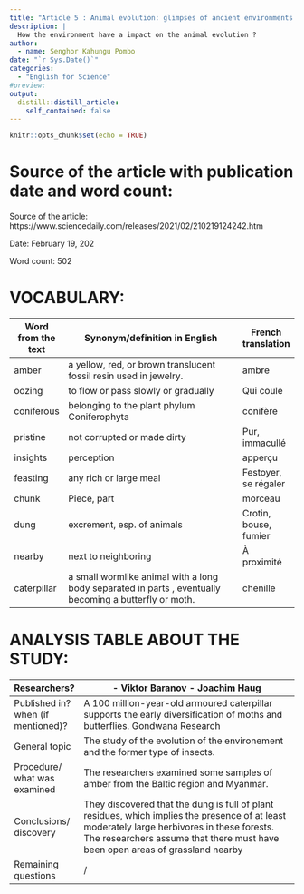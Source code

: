 ```yaml
---
title: "Article 5 : Animal evolution: glimpses of ancient environments "
description: |
  How the environment have a impact on the animal evolution ?
author:
  - name: Senghor Kahungu Pombo
date: "`r Sys.Date()`"
categories:
  - "English for Science"
#preview:
output:
  distill::distill_article:
    self_contained: false
---
```


```r
knitr::opts_chunk$set(echo = TRUE)
```

# Source of the article with publication date and word count:
Source of the article: https://www.sciencedaily.com/releases/2021/02/210219124242.htm

Date:  February 19, 202  

Word count: 502

# VOCABULARY:

|  			Word from the text 		 |  			Synonym/definition in English 		                                                                          |  			French translation 		    |
|----------------------|----------------------------------------------------------------------------------------------------------|-------------------------|
|  			amber 		              |  			a 			yellow, red, or brown translucent fossil resin used in jewelry. 		                                      |  			ambre 		                 |
|  			oozing 		             |  			to 			flow or pass slowly or gradually 		                                                                    |  			Qui 			coule 		             |
|  			coniferous 		         |  			belonging 			to the plant phylum Coniferophyta 		                                                            |  			conifère 		              |
|  			pristine 		           |  			not 			corrupted or made dirty 		                                                                            |  			Pur, 			immacullé 		        |
|  			insights 		           |  			perception 		                                                                                             |  			apperçu 		               |
|  			feasting 		           |  			any 			rich or large meal 		                                                                                 |  			Festoyer, 			se régaler 		  |
|  			 chunk 		             |  			Piece, 			part 		                                                                                            |  			morceau 		               |
|  			dung 		               |  			excrement, 			esp. of animals 		                                                                             |  			Crotin, 			bouse, fumier 		 |
|  			nearby 		             |  			next 			to  neighboring 		                                                                                   |  			À 			proximité 		           |
|  			caterpillar 		        |  			a 			small wormlike animal with a long body separated in parts 			, eventually 			becoming a butterfly or moth. 		 |  			chenille 		              |

# ANALYSIS TABLE ABOUT THE STUDY:

|  			Researchers? 		                       |  			- 			Viktor Baranov  			  			- 			Joachim Haug 		                                                                                                                                                                                                    |
|--------------------------------------|-----------------------------------------------------------------------------------------------------------------------------------------------------------------------------------------------------------------------------------------|
|  			Published in? when (if mentioned)? 		 |  			A 			100 million-year-old armoured caterpillar supports the early 			diversification of moths and butterflies. Gondwana 			Research 		                                                                                                            |
|  			General topic 		                      |  			The 			study of the evolution of the environement and the former type of 			insects. 		                                                                                                                                                        |
|  			Procedure/ what was examined 		       |  			The 			researchers examined some samples of amber from the Baltic region 			and Myanmar. 		                                                                                                                                                    |
|  			Conclusions/ discovery 		             |  			  				  					They 					discovered that the dung is full of plant residues, which 					implies the presence of at least moderately large herbivores in 					these forests. 					  					The 					researchers assume that there must have been open areas of 					grassland nearby 				 			 		 |
|  			Remaining questions 		                |  			/ 		                                                                                                                                                                                                                                     |


